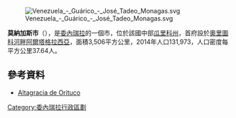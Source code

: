 [[Image:Venezuela_-_Guárico_-_José_Tadeo_Monagas.svg|right]]

'''莫納加斯市'''（{{lang-es|Municipio José Tadeo Monagas}}），是[[委內瑞拉|委內瑞拉]]的一個市，位於該國中部[[瓜里科州|瓜里科州]]，首府設於[[奧里圖科河畔阿爾塔格拉西亞|奧里圖科河畔阿爾塔格拉西亞]]，面積3,506平方公里，2014年人口131,973，人口密度每平方公里37.64人。

==參考資料==
* [https://web.archive.org/web/20110907054435/http://www.mipunto.com/venezuelavirtual/000/002/019/005/002.html Altagracia de Orituco]

{{Venezuela-geo-stub}}
[[Category:委內瑞拉行政區劃|Category:委內瑞拉行政區劃]]
